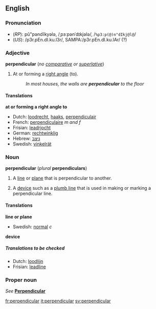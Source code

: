 {{See|Perpendicular}}
==English==
===Pronunciation===
*(''RP''): pû"pəndĭkyələ, /ˌpɜːpənˈdɪkjələ/, /<tt>%p3:p(@)n"dIkj@l@</tt>/
*(''US''): /p3r.pEn.dI.ku.l3r/, SAMPA:/p3r.pEn.dI.ku.lAr/ (?)<!--needs to be checked-->

===Adjective===
{{wikipedia}}
'''perpendicular''' (''no [[comparative]] or [[superlative]]'')
#{{geometry}} At or forming a [[right angle]] (to).
#:''In most houses, the walls are '''perpendicular''' to the floor''

====Translations====

'''at or forming a right angle to'''
*Dutch: [[loodrecht]], [[haaks]], [[perpendiculair]]
*French: [[perpendiculaire]] ''m and f''
*Frisian: [[leadrjocht]]
*German: [[rechtwinklig]]
*Hebrew: [[ניצב]]
*Swedish: [[vinkelrät]]

===Noun===
'''perpendicular''' (''plural'' '''perpendiculars''')

#{{geometry}} A [[line]] or [[plane]] that is perpendicular to another.
#A [[device]] such as a [[plumb line]] that is used in making or marking a perpendicular line.

====Translations====

'''line or plane'''
{{top}}
{{mid}}
*Swedish: [[normal]] ''c''
{{bottom}}

'''device'''
{{top}}
{{mid}}
{{bottom}}

=====Translations to be checked=====
<!--Remove this section once all of the translations below have been moved into the tables above.-->
{{checktrans}}

*Dutch: [[loodlijn]]
*Frisian: [[leadline]]

===Proper noun===
''See'' '''[[Perpendicular]]'''

[[fr:perpendicular]]
[[it:perpendicular]]
[[sv:perpendicular]]